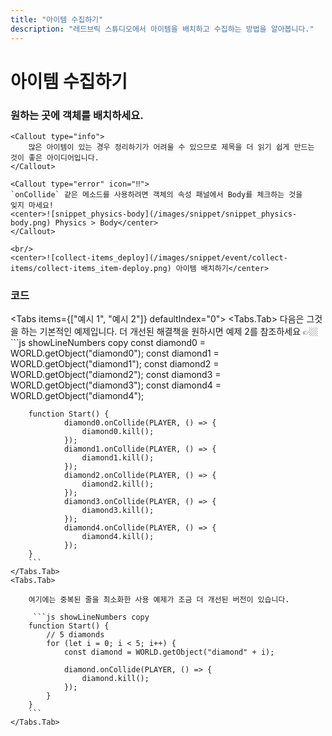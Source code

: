 ```yaml
---
title: "아이템 수집하기"
description: "레드브릭 스튜디오에서 아이템을 배치하고 수집하는 방법을 알아봅니다."
---
```


# 아이템 수집하기

<Steps>

### 원하는 곳에 객체를 배치하세요.

    <Callout type="info">
        많은 아이템이 있는 경우 정리하기가 어려울 수 있으므로 제목을 더 읽기 쉽게 만드는 것이 좋은 아이디어입니다.
    </Callout>

    <Callout type="error" icon="‼️">
    `onCollide` 같은 메소드를 사용하려면 객체의 속성 패널에서 Body를 체크하는 것을
    잊지 마세요!
    <center>![snippet_physics-body](/images/snippet/snippet_physics-body.png) Physics > Body</center>
    </Callout>

    <br/>
    <center>![collect-items_deploy](/images/snippet/event/collect-items/collect-items_item-deploy.png) 아이템 배치하기</center>

### 코드

<Tabs items={["예시 1", "예시 2"]} defaultIndex="0">
    <Tabs.Tab>
        <Callout type="info">
            다음은 그것을 하는 기본적인 예제입니다. 더 개선된 해결책을 원하시면 예제 2를 참조하세요 👉🏼
        </Callout>
        ```js showLineNumbers copy
        const diamond0 = WORLD.getObject("diamond0");
        const diamond1 = WORLD.getObject("diamond1");
        const diamond2 = WORLD.getObject("diamond2");
        const diamond3 = WORLD.getObject("diamond3");
        const diamond4 = WORLD.getObject("diamond4");

        function Start() {
                diamond0.onCollide(PLAYER, () => {
                    diamond0.kill();
                });
                diamond1.onCollide(PLAYER, () => {
                    diamond1.kill();
                });
                diamond2.onCollide(PLAYER, () => {
                    diamond2.kill();
                });
                diamond3.onCollide(PLAYER, () => {
                    diamond3.kill();
                });
                diamond4.onCollide(PLAYER, () => {
                    diamond4.kill();
                });
        }
        ```
    </Tabs.Tab>
    <Tabs.Tab>

        여기에는 중복된 줄을 최소화한 사용 예제가 조금 더 개선된 버전이 있습니다.

         ```js showLineNumbers copy
        function Start() {
            // 5 diamonds
            for (let i = 0; i < 5; i++) {
                const diamond = WORLD.getObject("diamond" + i);

                diamond.onCollide(PLAYER, () => {
                    diamond.kill();
                });
            }
        }
        ```
    </Tabs.Tab>

</Tabs>

</Steps>
